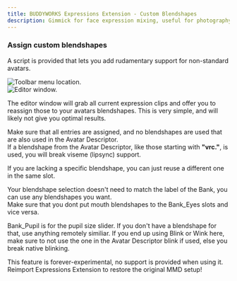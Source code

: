 ```yaml
---
title: BUDDYWORKS Expressions Extension - Custom Blendshapes
description: Gimmick for face expression mixing, useful for photography.
---
```


### Assign custom blendshapes

A script is provided that lets you add rudamentary support for non-standard avatars.

![Toolbar menu location.](./img/006.png)  
![Editor window.](./img/007.png)  

The editor window will grab all current expression clips and offer you to reassign those to your avatars blendshapes. This is very simple, and will likely not give you optimal results.  

Make sure that all entries are assigned, and no blendshapes are used that are also used in the Avatar Descriptor.  
If a blendshape from the Avatar Descriptor, like those starting with **"vrc."**, is used, you will break viseme (lipsync) support.

If you are lacking a specific blendshape, you can just reuse a different one in the same slot.

Your blendshape selection doesn't need to match the label of the Bank, you can use any blendshapes you want.  
Make sure that you dont put mouth blendshapes to the Bank_Eyes slots and vice versa.

Bank_Pupil is for the pupil size slider. If you don't have a blendshape for that, use anything remotely similiar. If you end up using Blink or Wink here, make sure to not use the one in the Avatar Descriptor blink if used, else you break native blinking.

<Aside>This feature is forever-experimental, no support is provided when using it. Reimport Expressions Extension to restore the original MMD setup!</Aside>